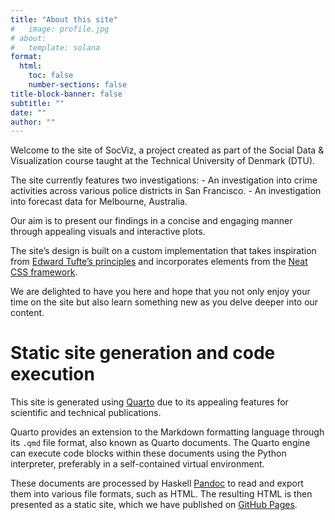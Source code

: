 ```yaml
---
title: "About this site"
#   image: profile.jpg
# about:
#   template: solana
format:
  html:
    toc: false
    number-sections: false
title-block-banner: false
subtitle: ""
date: ""
author: ""
---
```


Welcome to the site of SocViz, a project created as part of the Social Data & Visualization course taught at the Technical University of Denmark (DTU).

The site currently features two investigations:
- An investigation into crime activities across various police districts in San Francisco.
- An investigation into forecast data for Melbourne, Australia.

Our aim is to present our findings in a concise and engaging manner through appealing visuals and interactive plots.

The site's design is built on a custom implementation that takes inspiration from [Edward Tufte's principles](https://www.edwardtufte.com/tufte/) and incorporates elements from the [Neat CSS framework](https://neat.joeldare.com).

We are delighted to have you here and hope that you not only enjoy your time on the site but also learn something new as you delve deeper into our content.

# Static site generation and code execution
This site is generated using [Quarto](https://quarto.org) due to its appealing features for scientific and technical publications.

Quarto provides an extension to the Markdown formatting language through its `.qmd` file format, also known as Quarto documents. The Quarto engine can execute code blocks within these documents using the Python interpreter, preferably in a self-contained virtual environment.

These documents are processed by Haskell [Pandoc](https://github.com/jgm/pandoc) to read and export them into various file formats, such as HTML. The resulting HTML is then presented as a static site, which we have published on [GitHub Pages](https://pages.github.com).